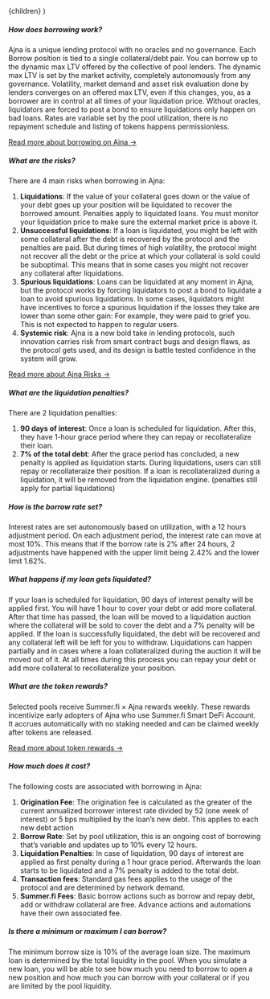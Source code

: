 
  <FaqLayout learnMoreUrl={EXTERNAL_LINKS.DOCS.AJNA.HUB} noTitle={true}>
    {children}
  </FaqLayout>
)

##### How does borrowing work?

Ajna is a unique lending protocol with no oracles and no governance. Each Borrow position is tied to
a single collateral/debt pair. You can borrow up to the dynamic max LTV offered by the collective of
pool lenders. The dynamic max LTV is set by the market activity, completely autonomously from any
governance. Volatility, market demand and asset risk evaluation done by lenders converges on an
offered max LTV, even if this changes, you, as a borrower are in control at all times of your
liquidation price. Without oracles, liquidators are forced to post a bond to ensure liquidations
only happen on bad loans. Rates are variable set by the pool utilization, there is no repayment
schedule and listing of tokens happens permissionless.

[Read more about borrowing on Ajna →](https://docs.summer.fi/protocols/ajna/tutorials-and-guides#how-to-borrow-using-ajna)

##### What are the risks?

There are 4 main risks when borrowing in Ajna:

1. **Liquidations**: If the value of your collateral goes down or the value of your debt goes up
   your position will be liquidated to recover the borrowed amount. Penalties apply to liquidated
   loans. You must monitor your liquidation price to make sure the external market price is above
   it.
2. **Unsuccessful liquidations**: If a loan is liquidated, you might be left with some collateral
   after the debt is recovered by the protocol and the penalties are paid. But during times of high
   volatility, the protocol might not recover all the debt or the price at which your collateral is
   sold could be suboptimal. This means that in some cases you might not recover any collateral
   after liquidations.
3. **Spurious liquidations**: Loans can be liquidated at any moment in Ajna, but the protocol works
   by forcing liquidators to post a bond to liquidate a loan to avoid spurious liquidations. In some
   cases, liquidators might have incentives to force a spurious liquidation if the losses they take
   are lower than some other gain: For example, they were paid to grief you. This is not expected to
   happen to regular users.
4. **Systemic risk**: Ajna is a new bold take in lending protocols, such innovation carries risk
   from smart contract bugs and design flaws, as the protocol gets used, and its design is battle
   tested confidence in the system will grow.

[Read more about Ajna Risks →](https://docs.summer.fi/protocols/ajna/tutorials-and-guides/how-ajna-liquidations-work)

##### What are the liquidation penalties?

There are 2 liquidation penalties:

1. **90 days of interest**: Once a loan is scheduled for liquidation. After this, they have 1-hour
   grace period where they can repay or recollateralize their loan.
2. **7% of the total debt**: After the grace period has concluded, a new penalty is applied as
   liquidation starts. During liquidations, users can still repay or recollateraize their position.
   If a loan is recollateralized during a liquidation, it will be removed from the liquidation
   engine. (penalties still apply for partial liquidations)

##### How is the borrow rate set?

Interest rates are set autonomously based on utilization, with a 12 hours adjustment period. On each
adjustment period, the interest rate can move at most 10%. This means that if the borrow rate is 2%
after 24 hours, 2 adjustments have happened with the upper limit being 2.42% and the lower limit
1.62%.

##### What happens if my loan gets liquidated?

If your loan is scheduled for liquidation, 90 days of interest penalty will be applied first. You
will have 1 hour to cover your debt or add more collateral. After that time has passed, the loan
will be moved to a liquidation auction where the collateral will be sold to cover the debt and a 7%
penalty will be applied. If the loan is successfully liquidated, the debt will be recovered and any
collateral left will be left for you to withdraw. Liquidations can happen partially and in cases
where a loan collateralized during the auction it will be moved out of it. At all times during this
process you can repay your debt or add more collateral to recollateralize your position.

##### What are the token rewards?

Selected pools receive Summer.fi × Ajna rewards weekly. These rewards incentivize early adopters of
Ajna who use Summer.fi Smart DeFi Account. It accrues automatically with no staking needed and can
be claimed weekly after tokens are released.

[Read more about token rewards →](https://docs.summer.fi/protocols/ajna/ajna-token-rewards)

##### How much does it cost?

The following costs are associated with borrowing in Ajna:

1. **Origination Fee**: The origination fee is calculated as the greater of the current annualized
   borrower interest rate divided by 52 (one week of interest) or 5 bps multiplied by the loan’s new
   debt. This applies to each new debt action
2. **Borrow Rate**: Set by pool utilization, this is an ongoing cost of borrowing that’s variable
   and updates up to 10% every 12 hours.
3. **Liquidation Penalties**: In case of liquidation, 90 days of interest are applied as first
   penalty during a 1 hour grace period. Afterwards the loan starts to be liquidated and a 7%
   penalty is added to the total debt.
4. **Transaction fees**: Standard gas fees applies to the usage of the protocol and are determined
   by network demand.
5. **Summer.fi Fees**: Basic borrow actions such as borrow and repay debt, add or withdraw
   collateral are free. Advance actions and automations have their own associated fee.

##### Is there a minimum or maximum I can borrow?

The minimum borrow size is 10% of the average loan size. The maximum loan is determined by the total
liquidity in the pool. When you simulate a new loan, you will be able to see how much you need to
borrow to open a new position and how much you can borrow with your collateral or if you are limited
by the pool liquidity.
